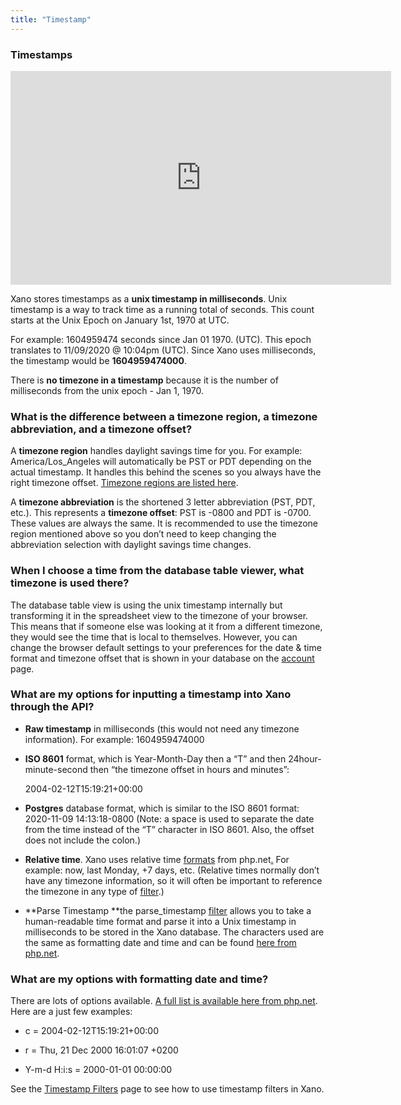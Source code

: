 ```yaml
---
title: "Timestamp"
---
```


### Timestamps

<Frame>
  <iframe width="609" height="342" src="https://www.youtube.com/embed/zfW1x6DKyLw" title="Xano - Timestamps" frameborder="0" allow="accelerometer; autoplay; clipboard-write; encrypted-media; gyroscope; picture-in-picture; web-share" referrerpolicy="strict-origin-when-cross-origin" allowfullscreen></iframe>
</Frame>

Xano stores timestamps as a **unix timestamp in milliseconds**. Unix timestamp is a way to track time as a running total of seconds. This count starts at the Unix Epoch on January 1st, 1970 at UTC.

For example: 1604959474 seconds since Jan 01 1970. (UTC). This epoch translates to 11/09/2020 @ 10:04pm (UTC). Since Xano uses milliseconds, the timestamp would be **1604959474000**.

There is **no timezone in a timestamp** because it is the number of milliseconds from the unix epoch - Jan 1, 1970.

### **What is the difference between a timezone region, a timezone abbreviation, and a timezone offset?**

A **timezone region** handles daylight savings time for you. For example: America/Los\_Angeles will automatically be PST or PDT depending on the actual timestamp. It handles this behind the scenes so you always have the right timezone offset. [Timezone regions are listed here](https://en.wikipedia.org/wiki/List_of_tz_database_time_zones).

A **timezone abbreviation** is the shortened 3 letter abbreviation (PST, PDT, etc.). This represents a **timezone offset**: PST is -0800 and PDT is -0700. These values are always the same. It is recommended to use the timezone region mentioned above so you don’t need to keep changing the abbreviation selection with daylight savings time changes.

### **When I choose a time from the database table viewer, what timezone is used there?**

The database table view is using the unix timestamp internally but transforming it in the spreadsheet view to the timezone of your browser. This means that if someone else was looking at it from a different timezone, they would see the time that is local to themselves. However, you can change the browser default settings to your preferences for the date & time format and timezone offset that is shown in your database on the [account](https://app.xano.com/admin/account) page.

### **What are my options for inputting a timestamp into Xano through the API?**

* **Raw timestamp** in milliseconds (this would not need any timezone information). For example: 1604959474000

* **ISO 8601** format, which is Year-Month-Day then a “T” and then 24hour-minute-second then “the timezone offset in hours and minutes”:

  2004-02-12T15:19:21+00:00

* **Postgres** database format, which is similar to the ISO 8601 format: 2020-11-09 14:13:18-0800 (Note: a space is used to separate the date from the time instead of the “T” character in ISO 8601. Also, the offset does not include the colon.)

* **Relative time**. Xano uses relative time [formats](https://www.php.net/manual/en/datetime.formats.php#datetime.formats.relative) from php.net[.](https://www.php.net/manual/en/datetime.formats.php#datetime.formats.relative) For example: now, last Monday, +7 days, etc. (Relative times normally don’t have any timezone information, so it will often be important to reference the timezone in any type of [filter](/the-function-stack/filters/timestamp#parse_timestamp).)

* **Parse Timestamp **the parse\_timestamp [filter](/the-function-stack/filters/timestamp#parse_timestamp) allows you to take a human-readable time format and parse it into a Unix timestamp in milliseconds to be stored in the Xano database. The characters used are the same as formatting date and time and can be found [here from php.net](https://www.php.net/manual/en/datetime.format.php).

### **What are my options with formatting date and time?**

There are lots of options available. [A full list is available here from php.net](https://www.php.net/manual/en/datetime.format.php). Here are a just few examples:

* c = 2004-02-12T15:19:21+00:00

* r = Thu, 21 Dec 2000 16:01:07 +0200

* Y-m-d H:i:s = 2000-01-01 00:00:00

See the [Timestamp Filters](/the-function-stack/filters/timestamp) page to see how to use timestamp filters in Xano.


